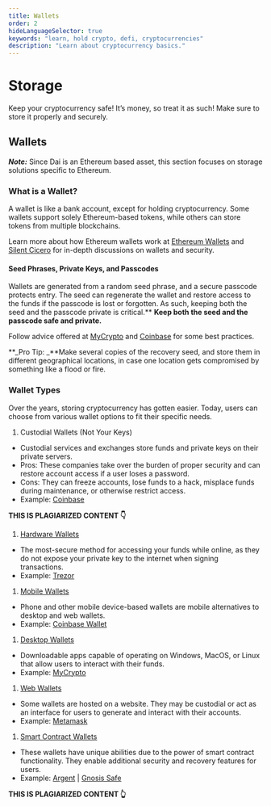 ```yaml
---
title: Wallets
order: 2
hideLanguageSelector: true
keywords: "learn, hold crypto, defi, cryptocurrencies"
description: "Learn about cryptocurrency basics."
---
```


# Storage

Keep your cryptocurrency safe! It’s money, so treat it as such! Make sure to store it properly and securely.

## Wallets

**_Note:_** Since Dai is an Ethereum based asset, this section focuses on storage solutions specific to Ethereum.

### What is a Wallet?

A wallet is like a bank account, except for holding cryptocurrency. Some wallets support solely Ethereum-based tokens, while others can store tokens from multiple blockchains.

Learn more about how Ethereum wallets work at [Ethereum Wallets](https://ethereum.org/wallets/) and [Silent Cicero](https://silentcicero.gitbooks.io/pro-tips-for-ethereum-wallet-management/ethereum-wallet-basics/what-is-an-ethereum-wallet.html) for in-depth discussions on wallets and security.

#### Seed Phrases, Private Keys, and Passcodes

Wallets are generated from a random seed phrase, and a secure passcode protects entry. The seed can regenerate the wallet and restore access to the funds if the passcode is lost or forgotten. As such, keeping both the seed and the passcode private is critical.\*\* **Keep both the seed and the passcode safe and private.**

Follow advice offered at [MyCrypto](https://support.mycrypto.com/staying-safe/protecting-yourself-and-your-funds) and [Coinbase](https://blog.coinbase.com/the-keys-to-keeping-your-crypto-safe-96d497cce6cf) for some best practices.

**_Pro Tip: _**Make several copies of the recovery seed, and store them in different geographical locations, in case one location gets compromised by something like a flood or fire.

### Wallet Types

Over the years, storing cryptocurrency has gotten easier. Today, users can choose from various wallet options to fit their specific needs.

1. Custodial Wallets (Not Your Keys)

- Custodial services and exchanges store funds and private keys on their private servers.
- Pros: These companies take over the burden of proper security and can restore account access if a user loses a password.
- Cons: They can freeze accounts, lose funds to a hack, misplace funds during maintenance, or otherwise restrict access.
- Example: [Coinbase](https://www.coinbase.com/dashboard)

**THIS IS PLAGIARIZED CONTENT 👇**

1. [Hardware Wallets](https://docs.ethhub.io/using-ethereum/wallets/hardware/)

- The most-secure method for accessing your funds while online, as they do not expose your private key to the internet when signing transactions.
- Example: [Trezor](https://trezor.io/)

1. [Mobile Wallets](https://docs.ethhub.io/using-ethereum/wallets/mobile/)

- Phone and other mobile device-based wallets are mobile alternatives to desktop and web wallets.
- Example: [Coinbase Wallet](https://wallet.coinbase.com/)

1. [Desktop Wallets](https://docs.ethhub.io/using-ethereum/wallets/desktop/)

- Downloadable apps capable of operating on Windows, MacOS, or Linux that allow users to interact with their funds.
- Example: [MyCrypto](https://download.mycrypto.com/)

1. [Web Wallets](https://docs.ethhub.io/using-ethereum/wallets/web/)

- Some wallets are hosted on a website. They may be custodial or act as an interface for users to generate and interact with their accounts.
- Example: [Metamask](https://metamask.io/)

1. [Smart Contract Wallets](https://docs.ethhub.io/using-ethereum/wallets/smart-contract-wallets/)

- These wallets have unique abilities due to the power of smart contract functionality. They enable additional security and recovery features for users.
- Example: [Argent](https://www.argent.xyz/security/) | [Gnosis Safe](https://gnosis-safe.io/)

**THIS IS PLAGIARIZED CONTENT 👆**
